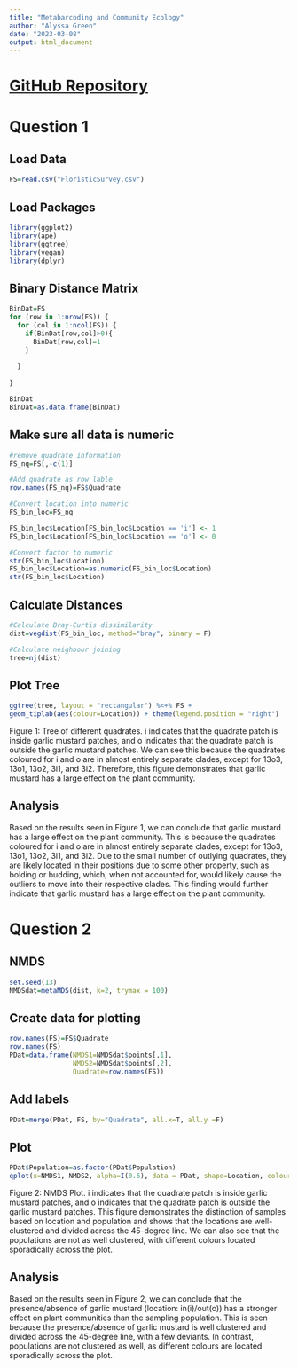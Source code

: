 ```yaml
---
title: "Metabarcoding and Community Ecology"
author: "Alyssa Green"
date: "2023-03-08"
output: html_document
---
```


# [GitHub Repository](https://github.com/alyssagreen02/BIOL432-Metabarcoding.git)

# Question 1

## Load Data
```r
FS=read.csv("FloristicSurvey.csv")
```

## Load Packages
```r
library(ggplot2)
library(ape)
library(ggtree)
library(vegan)
library(dplyr)
```


## Binary Distance Matrix
```r
BinDat=FS
for (row in 1:nrow(FS)) {
  for (col in 1:ncol(FS)) {
    if(BinDat[row,col]>0){
      BinDat[row,col]=1
    }
    
  }
  
}

BinDat
BinDat=as.data.frame(BinDat)
```

## Make sure all data is numeric
```r
#remove quadrate information
FS_nq=FS[,-c(1)]

#Add quadrate as row lable
row.names(FS_nq)=FS$Quadrate

#Convert location into numeric
FS_bin_loc=FS_nq

FS_bin_loc$Location[FS_bin_loc$Location == 'i'] <- 1
FS_bin_loc$Location[FS_bin_loc$Location == 'o'] <- 0

#Convert factor to numeric
str(FS_bin_loc$Location)
FS_bin_loc$Location=as.numeric(FS_bin_loc$Location)
str(FS_bin_loc$Location)
```

## Calculate Distances
```r
#Calculate Bray-Curtis dissimilarity
dist=vegdist(FS_bin_loc, method="bray", binary = F)

#Calculate neighbour joining
tree=nj(dist)
```

## Plot Tree
```r
ggtree(tree, layout = "rectangular") %<+% FS +
geom_tiplab(aes(colour=Location)) + theme(legend.position = "right")
```
Figure 1: Tree of different quadrates. i indicates that the quadrate patch is inside garlic mustard patches, and o indicates that the quadrate patch is outside the garlic mustard patches. We can see this because the quadrates coloured for i and o are in almost entirely separate clades, except for 13o3, 13o1, 13o2, 3i1, and 3i2. Therefore, this figure demonstrates that garlic mustard has a large effect on the plant community. 

## Analysis
Based on the results seen in Figure 1, we can conclude that garlic mustard has a large effect on the plant community. This is because the quadrates coloured for i and o are in almost entirely separate clades, except for 13o3, 13o1, 13o2, 3i1, and 3i2. Due to the small number of outlying quadrates, they are likely located in their positions due to some other property, such as bolding or budding, which, when not accounted for, would likely cause the outliers to move into their respective clades. This finding would further indicate that garlic mustard has a large effect on the plant community.


# Question 2

## NMDS
```r
set.seed(13)
NMDSdat=metaMDS(dist, k=2, trymax = 100)
```
## Create data for plotting
```r
row.names(FS)=FS$Quadrate
row.names(FS)
PDat=data.frame(NMDS1=NMDSdat$points[,1],
                NMDS2=NMDSdat$points[,2],
                Quadrate=row.names(FS))
```

## Add labels
```r
PDat=merge(PDat, FS, by="Quadrate", all.x=T, all.y =F)
```

## Plot
```r
PDat$Population=as.factor(PDat$Population)
qplot(x=NMDS1, NMDS2, alpha=I(0.6), data = PDat, shape=Location, colour=Population)+theme_bw()
```
Figure 2: NMDS Plot. i indicates that the quadrate patch is inside garlic mustard patches, and o indicates that the quadrate patch is outside the garlic mustard patches. This figure demonstrates the distinction of samples based on location and population and shows that the locations are well-clustered and divided across the 45-degree line. We can also see that the populations are not as well clustered, with different colours located sporadically across the plot.

## Analysis
Based on the results seen in Figure 2, we can conclude that the presence/absence of garlic mustard (location: in(i)/out(o)) has a stronger effect on plant communities than the sampling population. This is seen because the presence/absence of garlic mustard is well clustered and divided across the 45-degree line, with a few deviants. In contrast, populations are not clustered as well, as different colours are located sporadically across the plot.

